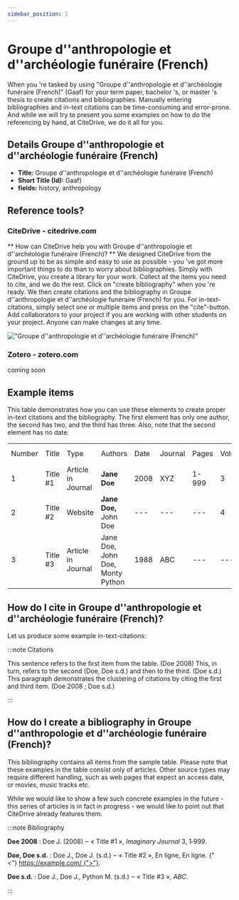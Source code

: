 ```yaml
---
sidebar_position: 1
---
```


# Groupe d''anthropologie et d''archéologie funéraire (French)

When you 're tasked by using "Groupe d''anthropologie et d''archéologie funéraire (French)" (Gaaf) for your term paper, bachelor 's, or master 's thesis to create citations and bibliographies.
Manually entering bibliographies and in-text citations can be time-consuming and error-prone. And while we will try to present you some examples on how to do the referencing by hand, at CiteDrive, we do it all for you.

## Details  Groupe d''anthropologie et d''archéologie funéraire (French)
* **Title:** Groupe d''anthropologie et d''archéologie funéraire (French)
* **Short Title (Id):** Gaaf)
* **fields:** history, anthropology

## Reference tools?
### CiteDrive - citedrive.com
** How can CiteDrive help you with Groupe d''anthropologie et d''archéologie funéraire (French)? **
We designed CiteDrive from the ground up to be as simple and easy to use as possible - you 've got more important things to do than to worry about bibliographies. Simply with CiteDrive, you create a library for your work. Collect all the items you need to cite, and we do the rest. Click on "create bibliography" when you 're ready. We then create citations and the bibliography in Groupe d''anthropologie et d''archéologie funéraire (French) for you. For in-text-citations, simply select one or multiple items and press on the "cite"-button. Add collaborators to your project if you are working with other students on your project. Anyone can make changes at any time.


!["Groupe d''anthropologie et d''archéologie funéraire (French)"](images/groupe-danthropologie-et-darcheologie-funeraire-french.svg "Choose Groupe d''anthropologie et d''archéologie funéraire (French) in the CiteDrive App")

### Zotero - zotero.com

coming soon

## Example items

This table demonstrates how you can use these elements to create proper in-text citations and the bibliography. The first element has only one author, the second has two, and the third has three. Also, note that the second element has no date.


<table>
  <tr>
   <td>Number
   </td>
   <td>Title
   </td>
   <td>Type
   </td>
   <td>Authors
   </td>
   <td>Date
   </td>
   <td>Journal
   </td>
   <td>Pages
   </td>
   <td>Volume
   </td>
   <td>Issue
   </td>
   <td>Access Date
   </td>
  </tr>
  <tr>
   <td>1
   </td>
   <td>Title #1
   </td>
   <td>Article in Journal
   </td>
   <td><strong>Jane Doe</strong>
   </td>
   <td>2008
   </td>
   <td>XYZ
   </td>
   <td>1-999
   </td>
   <td>3
   </td>
   <td>2
   </td>
   <td>--
   </td>
  </tr>
  <tr>
   <td>
2
   </td>
   <td>Title #2
   </td>
   <td>Website
   </td>
   <td><strong>Jane Doe, </strong>John Doe
   </td>
   <td>---
   </td>
   <td>---
   </td>
   <td>---
   </td>
   <td>4
   </td>
   <td>---
   </td>
   <td>2020-05-01
   </td>
  </tr>
  <tr>
   <td>3
   </td>
   <td>Title #3
   </td>
   <td>Article in Journal
   </td>
   <td>Jane Doe, John Doe, Monty Python
   </td>
   <td>1988
   </td>
   <td>ABC
   </td>
   <td>---
   </td>
   <td>---
   </td>
   <td>16
   </td>
   <td>---
   </td>
  </tr>
</table>



## How do I cite in  Groupe d''anthropologie et d''archéologie funéraire (French)?

Let us produce some example in-text-citations:

:::note Citations


This sentence refers to the first item from the table. (Doe 2008) This, in turn, refers to the second (Doe, Doe s.d.)
and then to the third.  (Doe s.d.)
This paragraph demonstrates the clustering of citations by citing the first and third item. (Doe 2008 ; Doe s.d.)

:::

## How do I create a bibliography in Groupe d''anthropologie et d''archéologie funéraire (French)?

This bibliography contains all items from the sample table. Please note that these examples in the table consist only of articles. Other source types may require different handling, such as web pages that expect an access date, or movies, music tracks etc.

While we would like to show a few such concrete examples in the future - this series of articles is in fact in progress - we would like to point out that CiteDrive already features them.

:::note Bibliography

<b><b>Doe</b> <b>2008</b></b> : Doe J. (2008) ‒ « Title #1 », <i>Imaginary Journal</i> 3, 1‑999.	

<b><b>Doe, Doe</b> <b>s.d.</b></b> : Doe J., Doe J. (s.d.) ‒ « Title #2 », En ligne, En ligne.  {"<"} https://example.com/ {">"}.	

<b><b>Doe</b> <b>s.d.</b></b> : Doe J., Doe J., Python M. (s.d.) ‒ « Title #3 », <i>ABC</i>.	



:::


        